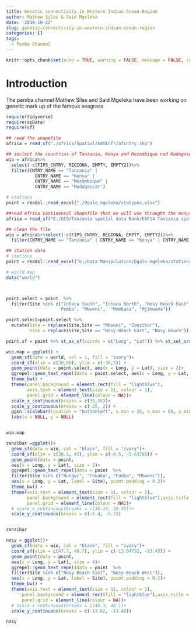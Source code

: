 ```yaml
---
title: Genetic connectivity in Western Indian Ocean Region
author: Mathew Silas & Said Mgeleka
date: '2018-10-22'
slug: genetic-connectivity-in-western-indian-ocean-region
categories: []
tags:
  - Pemba Channel
---
```


```r
knitr::opts_chunk$set(echo = TRUE, warning = FALSE, message = FALSE, comment = "")
```


# Introduction
The pemba channel
Mathew Silas and Said Mgeleka have been working on genetic mark up of the famous seagrass 


```r
require(tidyverse)
require(spData)
require(sf)

```

```r
## read the shapefile
africa = read_sf("./africa/Spatial/AdmInfr/afcntry.shp")

## seclect the countries of Tanzania, Kenya and Mozambique nad Madagascar
wio = africa%>%
  select(-c(FIPS_CNTRY, REGIONA, EMPTY, EMPTY2))%>%
  filter(CNTRY_NAME == "Tanzania" | 
           CNTRY_NAME == "Kenya" | 
           CNTRY_NAME == "Mozambique" | 
           CNTRY_NAME == "Madagascar")

# stations
point = readxl::read_excel("./Ogalo_mgeleka/stations.xlsx")

```


```r
##read Africa continental shapefile that we will use throught the munuscript as basemap dataset for maps
africa = read_sf("E:/GIS/Tanzania spatial data Bank/EAF14 Tanzania spatial datasets/africa/Spatial/AdmInfr/afcntry.shp")

## clean the file
wio = africa%>%select(-c(FIPS_CNTRY, REGIONA, EMPTY, EMPTY2))%>%
  filter(CNTRY_NAME == "Tanzania" | CNTRY_NAME == "Kenya" | CNTRY_NAME == "Mozambique" | CNTRY_NAME == "Madagascar")

## station data
# stations
point = readxl::read_excel("E:/Data Manipulation/Ogalo_mgeleka/stations.xlsx")
```

```r

# world map
data("world")



point.select = point  %>% 
  filter(Site %in% c("Inhaca South", "Inhaca North", "Nosy Beach East", " 
                     Pemba", "Mbweni",  "Mombasa", "Mjimwema")) 

point.select=point.select %>% 
  mutate(Site = replace(Site,Site == "Mbweni", "Zanzibar"),
         Site = replace(Site,Site == "Nosy Beach East", "Nosy Beach"))

point.sf = point %>% st_as_sf(coords = c("Long", "Lat")) %>% st_set_crs(4326)

```
 
 
```r
wio.map = ggplot() + 
  geom_sf(data = world, col = 1, fill = "ivory")+
  coord_sf(xlim = c(30,60), ylim = c(-30,5)) +
  geom_point(data = point.select, aes(x = Long, y = Lat), size = 2)+
  ggrepel::geom_text_repel(data = point.select, aes(x = Long, y = Lat, label = Site), point.padding = 0.2)+
  theme_bw() + 
  theme(panel.background = element_rect(fill = "lightblue"),
        axis.text = element_text(size = 11, colour = 1),
        panel.grid = element_line(colour = NA))+
  scale_x_continuous(breaks = c(35,55))+
  scale_y_continuous(breaks = c(-25, 2)) +
  ggsn::scalebar(location = "bottomleft", x.min = 35, x.max = 60, y.min = -30, y.max = 5, dist = 400, dd2km = TRUE, model = "WGS84", st.dist = 0.02, st.size = 4)+
  labs(x = NULL, y = NULL)


wio.map

```

```r
zanzibar =ggplot()+ 
  geom_sf(data = wio, col = "black", fill = "ivory")+
  coord_sf(xlim = c(38.1, 42), ylim = c(-6.5, -5.63785)) +
  geom_point(data = point, 
  aes(x = Long, y = Lat), size = 2)+
  ggrepel::geom_text_repel(data = point  %>% 
  filter(Site %in% c("Nungwi", "Chwaka", "Fumba", "Mbweni")), 
  aes(x = Long, y = Lat, label = Site), point.padding = 0.2)+
  theme_bw() +
  theme(axis.text = element_text(size = 11, colour = 1),
        panel.background = element_rect(fill = "lightblue"),axis.title = element_blank(),
        panel.grid = element_line(colour = NA))+
  # scale_x_continuous(breaks = c(36.10, 39.55))+
  scale_y_continuous(breaks = c(-6.4, -5.7))


zanzibar
```


```r

nosy = ggplot()+ 
  geom_sf(data = wio, col = "black", fill = "ivory")+
  coord_sf(xlim = c(47.7, 48.7), ylim = c(-13.64732, -13.45)) +
  geom_point(data = point, 
  aes(x = Long, y = Lat), size = 4)+
  ggrepel::geom_text_repel(data = point  %>%
  filter(Site %in% c("Nosy Beach East", "Nosy Beach West")),
  aes(x = Long, y = Lat, label = Site), point.padding = 0.2)+
  theme_bw() +
  theme(axis.text = element_text(size = 11, colour = 1),
      panel.background = element_rect(fill = "lightblue"),axis.title = element_blank(),
      panel.grid = element_line(colour = NA))+
  # scale_x_continuous(breaks = c(48.3, 48.))+
  scale_y_continuous(breaks = c(-13.62, -13.48))

nosy


```








